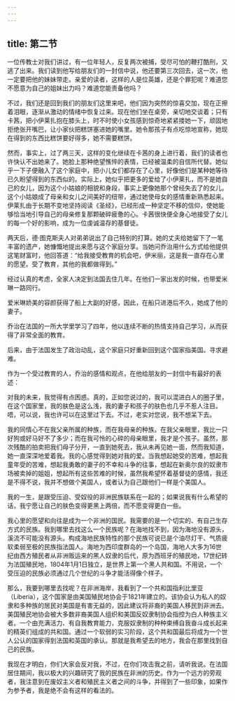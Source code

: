 ```yaml
---
---
---
```

title: 第二节
---




一位传教士对我们讲过，有一位年轻人，反复两次被捕，受尽可怕的鞭打酷刑，又逃了出来。我们读到他写给朋友们的一封信中说，他还要第三次回去，这一次，他一定要把他的妹妹带走。亲爱的读者，这样的人是位英雄，还是个罪犯呢？难道您不愿意为自己的姐妹出力吗？难道您能责备他吗？

不过，我们还是回到我们的朋友们这里来吧，他们因为突然的惊喜交加，现在正擦着泪眼，逐渐从激动的情绪中恢复过来。现在他们坐在桌旁，亲切地交谈着；只有卡茜，把小伊莱扎抱在膝头上，时不时使小女孩感到惊奇地紧紧搂她一下，顽固地拒绝张开嘴巴，让小家伙把糕饼塞进她的嘴里。她令那孩子有点吃惊地宣称，她现在得到的东西比糕饼要好得多，她不需要糕饼。

然而，事实上，过了两三天，这样的变化继续在卡茜的身上进行着，我们的读者也许快认不出她来了。她脸上那种绝望憔悴的表情，已经被温柔的自信所代替。她似乎一下子便融入了这个家庭中，把小儿女们都存在了心里，好像他们是某种她等待已久盼望得到的东西似的。实际上，她似乎把更多的爱给了小伊莱扎，而不是她自己的女儿，因为这个小姑娘的相貌和身段，事实上更像她那个曾经失去了的女儿。这个小姑娘成了母亲和女儿之间美好的纽带，通过她使母女的感情重新熟悉起来。伊莱扎由于长期不变地坚持阅读《圣经》，已经形成一种坚定不移的信仰，使她能够恰当地引导自己的母亲修复那颗破碎疲惫的心。卡茜很快便全身心地接受了女儿的每一个好的影响，成为一位虔诚温存的基督徒。

两天后，德·图克斯夫人对弟弟说出了自己特别的打算。她的丈夫给她留下了一笔丰富的遗产，她慷慨地提出来愿与这个家庭分享。当她问乔治用什么方式给他提供这笔财富时，他回答道：“给我接受教育的机会吧，伊米丽，这是我一直存在心里的愿望。受了教育，其他的我都做得到。”

经过认真的考虑，全家人决定到法国去住几年。在他们一家出发的时候，也带爱米琳一路同行。

爱米琳娇美的容颜获得了船上大副的好感，因此，在船只进港后不久，她成了他的妻子。

乔治在法国的一所大学里学习了四年，他以连续不断的热情支持自己学习，从而获得了非常全面的教育。

后来，由于法国发生了政治动乱，这个家庭只好重新回到这个国家指美国。寻求避难。

作为一个受过教育的人，乔治的感情和观点，在他给朋友的一封信中有最好的表述：

对我的未来，我觉得有点困惑。真的，正如您说过的，我可以混进白人的圈子里，在这个国家里，我的肤色是这么浅，我的妻子和孩子的肤色也几乎不惹人注目。唔，可以说，我也许可以在这里过下去。不过，老实对您说，我不想呆下去。

我的同情心不在我父亲所属的种族，而在我母亲的种族。在我父亲眼里，我比一只好狗或好马好不了多少；而在我可怜的心碎的母亲眼里，我才是个孩子。虽然，那次残酷的拍卖把我们母子分开，一直到她死去，我从未再见她一面，然而我知道，她一直深深地爱着我。我的心感觉得到她对我的爱。当我想起她受的苦难，想起我童年受的苦难，想起我勇敢的妻子的不幸和斗争的往事，想起在新奥尔良的奴隶市场被卖掉的姐姐，想起所有这些苦难的时候，虽然我希望怀着基督徒的感情，我还是不得不说，我并不想做个美国人，或者认为自己跟他们一样是个美国人。

我的一生，是跟受压迫、受奴役的非洲民族联系在一起的；如果说我有什么希望的话，我宁愿让自己的肤色变得更黑上两倍，而不愿变得更白一些。

我心里的愿望和向往是成为一个非洲的国民。我需要的是一个切实的、有自己生存方式的民族。我到哪里去找这么一个民族呢？在海地找不到，因为海地没有源头，溪流不可能没有源头。构成海地民族特性的那个民族可说已是个油尽灯干、气质疲软柔弱至极的民族指法国人。海地为西印度群岛的一个岛国，海地人大多为16世纪由西方殖民者从非洲贩运来的黑人奴隶的后代，原为西班牙的殖民地，17世纪转为法国殖民地，1804年1月1日独立，是世界上第一个黑人共和国。不用说，一个受压迫的民族必须通过几个世纪的斗争才能活得像个样子。

那么，我要到哪里去找呢？在非洲海岸，我看到了一个共和国指利比里亚（Liberia），这个国家是由美国殖民地协会于1821年建立的。该协会认为私人的奴隶和多种族的居民对美国是有害无益的，因此建议将非裔的美国人移民到非洲去。美国殖民地协会被大多数非裔美国人组织和美国反奴隶制协会指控为白人种族主义者。一个由充满活力、有自我教育能力，克服奴隶制的种种束缚自我奋斗成长起来的精英们组成的共和国。通过一个软弱的实习阶段，这个共和国最后将成为一个世人公认的国家得到法国和英国的承认。那就是我希望去的地方，我会在那里找到自己的民族。

我现在才明白，你们大家会反对我，不过，在你们攻击我之前，请听我说。在法国居住期间，我以极大的兴趣研究了我的民族在非洲的历史。作为一个远方的旁观者，我注意到在废奴主义者和殖民主义者之间的斗争，并得到了一些印象，如果作为参予者，我是绝不会有这样的看法的。